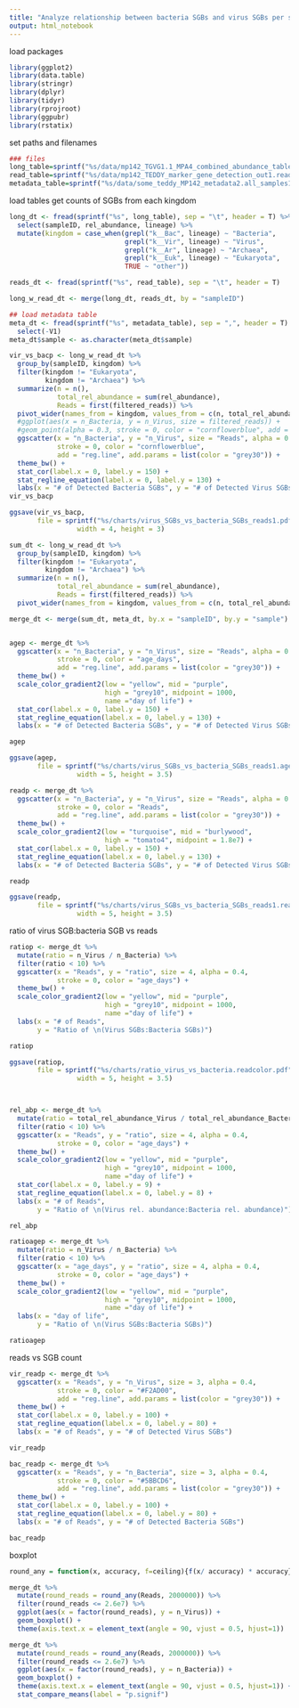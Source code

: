 ```yaml
---
title: "Analyze relationship between bacteria SGBs and virus SGBs per sample and read #"
output: html_notebook
---
```


load packages
```r
library(ggplot2)
library(data.table)
library(stringr)
library(dplyr)
library(tidyr)
library(rprojroot)
library(ggpubr)
library(rstatix)
```

set paths and filenames

```r
### files
long_table=sprintf("%s/data/mp142_TGVG1.1_MPA4_combined_abundance_table_longform1.tsv", find_rstudio_root_file())
read_table=sprintf("%s/data/mp142_TEDDY_marker_gene_detection_out1.reads_by_sample.tsv", find_rstudio_root_file())
metadata_table=sprintf("%s/data/some_teddy_MP142_metadata2.all_samples1.delivery.csv", find_rstudio_root_file())

```

load tables get counts of SGBs from each kingdom
```r
long_dt <- fread(sprintf("%s", long_table), sep = "\t", header = T) %>%
  select(sampleID, rel_abundance, lineage) %>%
  mutate(kingdom = case_when(grepl("k__Bac", lineage) ~ "Bacteria", 
                             grepl("k__Vir", lineage) ~ "Virus",
                             grepl("k__Ar", lineage) ~ "Archaea",
                             grepl("k__Euk", lineage) ~ "Eukaryota",
                             TRUE ~ "other"))

reads_dt <- fread(sprintf("%s", read_table), sep = "\t", header = T)

long_w_read_dt <- merge(long_dt, reads_dt, by = "sampleID")
```

```r
## load metadata table
meta_dt <- fread(sprintf("%s", metadata_table), sep = ",", header = T) %>%
  select(-V1)
meta_dt$sample <- as.character(meta_dt$sample)
```

```r
vir_vs_bacp <- long_w_read_dt %>%
  group_by(sampleID, kingdom) %>%
  filter(kingdom != "Eukaryota",
         kingdom != "Archaea") %>%
  summarize(n = n(),
            total_rel_abundance = sum(rel_abundance),
            Reads = first(filtered_reads)) %>%
  pivot_wider(names_from = kingdom, values_from = c(n, total_rel_abundance), values_fill = 0) %>%
  #ggplot(aes(x = n_Bacteria, y = n_Virus, size = filtered_reads)) +
  #geom_point(alpha = 0.3, stroke = 0, color = "cornflowerblue", add = "reg.line") +
  ggscatter(x = "n_Bacteria", y = "n_Virus", size = "Reads", alpha = 0.2, 
            stroke = 0, color = "cornflowerblue", 
            add = "reg.line", add.params = list(color = "grey30")) +
  theme_bw() +
  stat_cor(label.x = 0, label.y = 150) +
  stat_regline_equation(label.x = 0, label.y = 130) +
  labs(x = "# of Detected Bacteria SGBs", y = "# of Detected Virus SGBs")
vir_vs_bacp

ggsave(vir_vs_bacp, 
       file = sprintf("%s/charts/virus_SGBs_vs_bacteria_SGBs_reads1.pdf", find_rstudio_root_file()), 
                 width = 4, height = 3)
```

```r
sum_dt <- long_w_read_dt %>%
  group_by(sampleID, kingdom) %>%
  filter(kingdom != "Eukaryota",
         kingdom != "Archaea") %>%
  summarize(n = n(),
            total_rel_abundance = sum(rel_abundance),
            Reads = first(filtered_reads)) %>%
  pivot_wider(names_from = kingdom, values_from = c(n, total_rel_abundance), values_fill = 0)

merge_dt <- merge(sum_dt, meta_dt, by.x = "sampleID", by.y = "sample")


agep <- merge_dt %>%
  ggscatter(x = "n_Bacteria", y = "n_Virus", size = "Reads", alpha = 0.4, 
            stroke = 0, color = "age_days", 
            add = "reg.line", add.params = list(color = "grey30")) +
  theme_bw() +
  scale_color_gradient2(low = "yellow", mid = "purple", 
                        high = "grey10", midpoint = 1000, 
                        name ="day of life") +
  stat_cor(label.x = 0, label.y = 150) +
  stat_regline_equation(label.x = 0, label.y = 130) +
  labs(x = "# of Detected Bacteria SGBs", y = "# of Detected Virus SGBs")

agep

ggsave(agep, 
       file = sprintf("%s/charts/virus_SGBs_vs_bacteria_SGBs_reads1.agecolor.pdf", find_rstudio_root_file()), 
                 width = 5, height = 3.5)

readp <- merge_dt %>%
  ggscatter(x = "n_Bacteria", y = "n_Virus", size = "Reads", alpha = 0.4, 
            stroke = 0, color = "Reads", 
            add = "reg.line", add.params = list(color = "grey30")) +
  theme_bw() +
  scale_color_gradient2(low = "turquoise", mid = "burlywood", 
                        high = "tomato4", midpoint = 1.8e7) +
  stat_cor(label.x = 0, label.y = 150) +
  stat_regline_equation(label.x = 0, label.y = 130) +
  labs(x = "# of Detected Bacteria SGBs", y = "# of Detected Virus SGBs")

readp

ggsave(readp, 
       file = sprintf("%s/charts/virus_SGBs_vs_bacteria_SGBs_reads1.readcolor.pdf", find_rstudio_root_file()), 
                 width = 5, height = 3.5)
```

ratio of virus SGB:bacteria SGB vs reads
```r
ratiop <- merge_dt %>%
  mutate(ratio = n_Virus / n_Bacteria) %>%
  filter(ratio < 10) %>%
  ggscatter(x = "Reads", y = "ratio", size = 4, alpha = 0.4, 
            stroke = 0, color = "age_days") +
  theme_bw() +
  scale_color_gradient2(low = "yellow", mid = "purple", 
                        high = "grey10", midpoint = 1000, 
                        name ="day of life") +
  labs(x = "# of Reads", 
       y = "Ratio of \n(Virus SGBs:Bacteria SGBs)")

ratiop

ggsave(ratiop, 
       file = sprintf("%s/charts/ratio_virus_vs_bacteria.readcolor.pdf", find_rstudio_root_file()), 
                 width = 5, height = 3.5)



rel_abp <- merge_dt %>%
  mutate(ratio = total_rel_abundance_Virus / total_rel_abundance_Bacteria) %>%
  filter(ratio < 10) %>%
  ggscatter(x = "Reads", y = "ratio", size = 4, alpha = 0.4, 
            stroke = 0, color = "age_days") +
  theme_bw() +
  scale_color_gradient2(low = "yellow", mid = "purple", 
                        high = "grey10", midpoint = 1000, 
                        name ="day of life") +
  stat_cor(label.x = 0, label.y = 9) +
  stat_regline_equation(label.x = 0, label.y = 8) +
  labs(x = "# of Reads", 
       y = "Ratio of \n(Virus rel. abundance:Bacteria rel. abundance)")

rel_abp
```


```r
ratioagep <- merge_dt %>%
  mutate(ratio = n_Virus / n_Bacteria) %>%
  filter(ratio < 10) %>%
  ggscatter(x = "age_days", y = "ratio", size = 4, alpha = 0.4, 
            stroke = 0, color = "age_days") +
  theme_bw() +
  scale_color_gradient2(low = "yellow", mid = "purple", 
                        high = "grey10", midpoint = 1000, 
                        name ="day of life") +
  labs(x = "day of life", 
       y = "Ratio of \n(Virus SGBs:Bacteria SGBs)")

ratioagep
```

reads vs SGB count
```r

vir_readp <- merge_dt %>%
  ggscatter(x = "Reads", y = "n_Virus", size = 3, alpha = 0.4, 
            stroke = 0, color = "#F2AD00", 
            add = "reg.line", add.params = list(color = "grey30")) +
  theme_bw() +
  stat_cor(label.x = 0, label.y = 100) +
  stat_regline_equation(label.x = 0, label.y = 80) +
  labs(x = "# of Reads", y = "# of Detected Virus SGBs")

vir_readp

bac_readp <- merge_dt %>%
  ggscatter(x = "Reads", y = "n_Bacteria", size = 3, alpha = 0.4, 
            stroke = 0, color = "#5BBCD6", 
            add = "reg.line", add.params = list(color = "grey30")) +
  theme_bw() +
  stat_cor(label.x = 0, label.y = 100) +
  stat_regline_equation(label.x = 0, label.y = 80) +
  labs(x = "# of Reads", y = "# of Detected Bacteria SGBs")

bac_readp
```

boxplot
```r
round_any = function(x, accuracy, f=ceiling){f(x/ accuracy) * accuracy}

merge_dt %>%
  mutate(round_reads = round_any(Reads, 2000000)) %>%
  filter(round_reads <= 2.6e7) %>%
  ggplot(aes(x = factor(round_reads), y = n_Virus)) +
  geom_boxplot() +
  theme(axis.text.x = element_text(angle = 90, vjust = 0.5, hjust=1))

merge_dt %>%
  mutate(round_reads = round_any(Reads, 2000000)) %>%
  filter(round_reads <= 2.6e7) %>%
  ggplot(aes(x = factor(round_reads), y = n_Bacteria)) +
  geom_boxplot() +
  theme(axis.text.x = element_text(angle = 90, vjust = 0.5, hjust=1)) +
  stat_compare_means(label = "p.signif")
```







